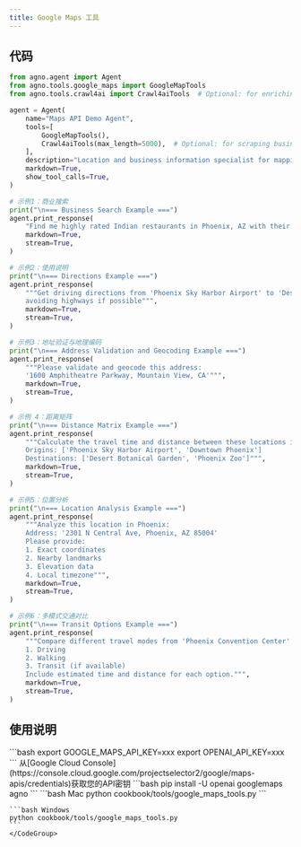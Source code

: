 ```yaml
---
title: Google Maps 工具
---
```

## 代码

```python cookbook/tools/google_maps_tools.py
from agno.agent import Agent
from agno.tools.google_maps import GoogleMapTools
from agno.tools.crawl4ai import Crawl4aiTools  # Optional: for enriching place data

agent = Agent(
    name="Maps API Demo Agent",
    tools=[
        GoogleMapTools(),
        Crawl4aiTools(max_length=5000),  # Optional: for scraping business websites
    ],
    description="Location and business information specialist for mapping and location-based queries.",
    markdown=True,
    show_tool_calls=True,
)

# 示例1：商业搜索
print("\n=== Business Search Example ===")
agent.print_response(
    "Find me highly rated Indian restaurants in Phoenix, AZ with their contact details",
    markdown=True,
    stream=True,
)

# 示例2：使用说明
print("\n=== Directions Example ===")
agent.print_response(
    """Get driving directions from 'Phoenix Sky Harbor Airport' to 'Desert Botanical Garden', 
    avoiding highways if possible""",
    markdown=True,
    stream=True,
)

# 示例3：地址验证与地理编码
print("\n=== Address Validation and Geocoding Example ===")
agent.print_response(
    """Please validate and geocode this address: 
    '1600 Amphitheatre Parkway, Mountain View, CA'""",
    markdown=True,
    stream=True,
)

# 示例 4：距离矩阵
print("\n=== Distance Matrix Example ===")
agent.print_response(
    """Calculate the travel time and distance between these locations in Phoenix:
    Origins: ['Phoenix Sky Harbor Airport', 'Downtown Phoenix']
    Destinations: ['Desert Botanical Garden', 'Phoenix Zoo']""",
    markdown=True,
    stream=True,
)

# 示例5：位置分析
print("\n=== Location Analysis Example ===")
agent.print_response(
    """Analyze this location in Phoenix:
    Address: '2301 N Central Ave, Phoenix, AZ 85004'
    Please provide:
    1. Exact coordinates
    2. Nearby landmarks
    3. Elevation data
    4. Local timezone""",
    markdown=True,
    stream=True,
)

# 示例6：多模式交通对比
print("\n=== Transit Options Example ===")
agent.print_response(
    """Compare different travel modes from 'Phoenix Convention Center' to 'Phoenix Art Museum':
    1. Driving
    2. Walking
    3. Transit (if available)
    Include estimated time and distance for each option.""",
    markdown=True,
    stream=True,
)
```

## 使用说明

<Steps>
  <Snippet file="create-venv-step.mdx" />

  <Step title="设置您的 API 密钥">
    ```bash
    export GOOGLE_MAPS_API_KEY=xxx
    export OPENAI_API_KEY=xxx
    ```
    从[Google Cloud Console](https://console.cloud.google.com/projectselector2/google/maps-apis/credentials)获取您的API密钥
  </Step>

  <Step title="安装库">
    ```bash
    pip install -U openai googlemaps agno
    ```
  </Step>

  <Step title="运行智能体">
    <CodeGroup>
    ```bash Mac
    python cookbook/tools/google_maps_tools.py
    ```

    ```bash Windows
    python cookbook/tools/google_maps_tools.py
    ```
    </CodeGroup>
  </Step>
</Steps>